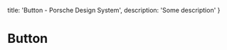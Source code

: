 
  title: 'Button - Porsche Design System',
  description: 'Some description'
}

# Button <ComponentStatus tagName="p-button"></ComponentStatus>

<TableOfContents headings={[]} />

<Configurator tagName="p-button" story={buttonStory} />